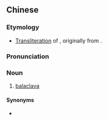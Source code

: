 ==Chinese==
{{zh-forms}}

===Etymology===
* [[transliteration|Transliteration]] of {{etyl|en|zh}} {{m|en|balaclava}}, originally from {{etyl|tr|zh}} {{m|tr|balıklava||fishing ground}}.

===Pronunciation===
{{zh-pron
|m=bālākèlāwǎ
|cat=n
}}

===Noun===
{{zh-noun}}

# [[balaclava]]

====Synonyms====
* {{zh-l|頭套}}